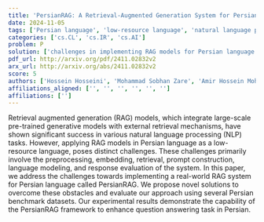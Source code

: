 ```yaml
---
title: 'PersianRAG: A Retrieval-Augmented Generation System for Persian Language'
date: 2024-11-05
tags: ['Persian language', 'low-resource language', 'natural language processing', 'question answering', 'retrieval', 'response evaluation', 'preprocessing', 'prompt construction', 'retrieval augmented generation', 'embedding', 'language modeling']
categories: ['cs.CL', 'cs.IR', 'cs.AI']
problem: P
solution: ['challenges in implementing RAG models for Persian language']
pdf_url: http://arxiv.org/pdf/2411.02832v2
arx_url: http://arxiv.org/abs/2411.02832v2
score: 5
authors: ['Hossein Hosseini', 'Mohammad Sobhan Zare', 'Amir Hossein Mohammadi', 'Arefeh Kazemi', 'Zahra Zojaji', 'Mohammad Ali Nematbakhsh']
affiliations_aligned: ['', '', '', '', '', '']
affiliations: ['']
---
```



Retrieval augmented generation (RAG) models, which integrate large-scale pre-trained generative models with external retrieval mechanisms, have shown significant success in various natural language processing (NLP) tasks. However, applying RAG models in Persian language as a low-resource language, poses distinct challenges. These challenges primarily involve the preprocessing, embedding, retrieval, prompt construction, language modeling, and response evaluation of the system. In this paper, we address the challenges towards implementing a real-world RAG system for Persian language called PersianRAG. We propose novel solutions to overcome these obstacles and evaluate our approach using several Persian benchmark datasets. Our experimental results demonstrate the capability of the PersianRAG framework to enhance question answering task in Persian.